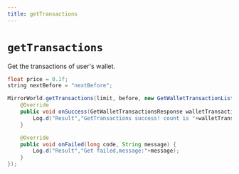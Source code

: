 ```yaml
---
title: getTransactions
---
```


# `getTransactions`
Get the transactions of user's wallet.


```java
float price = 0.1f;
string nextBefore = "nextBefore";

MirrorWorld.getTransactions(limit, before, new GetWalletTransactionListener() {
    @Override
    public void onSuccess(GetWalletTransactionsResponse walletTransactionsResponse) {
        Log.d("Result","GetTransactions success! count is "+walletTransactionsResponse.count);
    }

    @Override
    public void onFailed(long code, String message) {
        Log.d("Result","Get failed,message:"+message);
    }
});
```